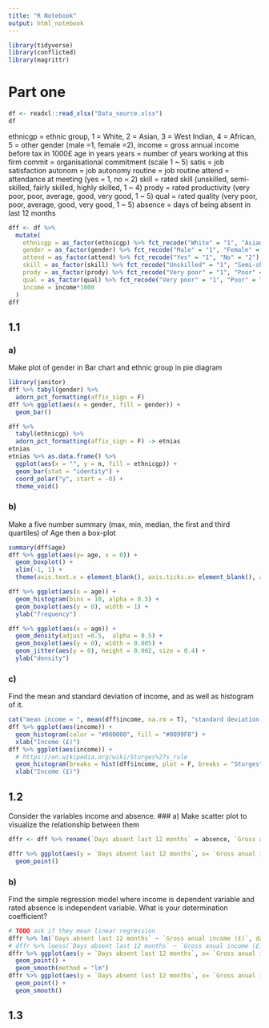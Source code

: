 ```yaml
---
title: "R Notebook"
output: html_notebook
---
```


```r
library(tidyverse)
library(conflicted)
library(magrittr)
```


# Part one
```r
df <- readxl::read_xlsx("Data_source.xlsx")
df
```

ethnicgp = ethnic group, 1 = White, 2 = Asian, 3 = West Indian, 4 = African, 5 = other
gender (male =1, female =2),
income = gross annual income before tax in 1000£
age in years
years = number of years working at this firm
commit = organisational commitment (scale 1 ~ 5)
satis = job satisfaction
autonom = job autonomy
routine = job routine
attend = attendance at meeting (yes = 1, no = 2)
skill = rated skill (unskilled, semi-skilled, fairly skilled, highly skilled, 1 ~ 4)
prody = rated productivity (very poor, poor, average, good, very good, 1 ~ 5)
qual = rated quality (very poor, poor, average, good, very good, 1 ~ 5)
absence = days of being absent in last 12 months

```r
dff <- df %>%  
  mutate(
    ethnicgp = as_factor(ethnicgp) %>% fct_recode("White" = "1", "Asian" = "2", "West Indian" = "3", "African" = "4", "Other" = "5"),
    gender = as_factor(gender) %>% fct_recode("Male" = "1", "Female" = "2"),
    attend = as_factor(attend) %>% fct_recode("Yes" = "1", "No" = "2"),
    skill = as_factor(skill) %>% fct_recode("Unskilled" = "1", "Semi-skilled" = "2", "Fairly skilled" = "3", "Highly skilled" = "4"),
    prody = as_factor(prody) %>% fct_recode("Very poor" = "1", "Poor" = "2", "Average" = "3", "Good" = "4", "Very good" = "5"),
    qual = as_factor(qual) %>% fct_recode("Very poor" = "1", "Poor" = "2", "Average" = "3", "Good" = "4", "Very good" = "5"),
    income = income*1000
  )
dff
```

## 1.1
### a)
Make plot of gender in Bar chart and ethnic group in pie diagram

```r
library(janitor)
dff %>% tabyl(gender) %>% 
  adorn_pct_formatting(affix_sign = F)
dff %>% ggplot(aes(x = gender, fill = gender)) +
  geom_bar()
```

```r
dff %>% 
  tabyl(ethnicgp) %>% 
  adorn_pct_formatting(affix_sign = F) -> etnias
etnias
etnias %>% as.data.frame() %>%
  ggplot(aes(x = "", y = n, fill = ethnicgp)) + 
  geom_bar(stat = "identity") +
  coord_polar("y", start = -0) + 
  theme_void()
```


### b)
Make a five number summary (max, min, median, the first and third quartiles) of Age then a box-plot

```r
summary(dff$age)
dff %>% ggplot(aes(y= age, x = 0)) +
  geom_boxplot() +
  xlim(-1, 1) + 
  theme(axis.text.x = element_blank(), axis.ticks.x= element_blank(), axis.x = element_blank()) 

dff %>% ggplot(aes(x = age)) +
  geom_histogram(bins = 10, alpha = 0.5) +
  geom_boxplot(aes(y = 0), width = 1) +
  ylab("frequency")

dff %>% ggplot(aes(x = age)) +
  geom_density(adjust =0.5,  alpha = 0.5) +
  geom_boxplot(aes(y = 0), width = 0.005) + 
  geom_jitter(aes(y = 0), height = 0.002, size = 0.4) +
  ylab("density")
```


### c)
Find the mean and standard deviation of income, and as well as histogram of it.
```r
cat("mean income = ", mean(dff$income, na.rm = T), "standard deviation = ", sd(dff$income, na.rm = T), "\n")
dff %>% ggplot(aes(income)) +
  geom_histogram(color = "#000000", fill = "#0099F8") +
  xlab("Income (£)")
dff %>% ggplot(aes(income)) +
  # https://en.wikipedia.org/wiki/Sturges%27s_rule
  geom_histogram(breaks = hist(dff$income, plot = F, breaks = "Sturges")$breaks, color = "#000000", fill = "#0099F8") +
  xlab("Income (£)")
```

## 1.2
Consider the variables income and absence.
### a)
Make scatter plot to visualize the relationship between them
```r
dffr <- dff %>% rename(`Days absent last 12 months` = absence, `Gross anual income (£)` = income)

dffr %>% ggplot(aes(y = `Days absent last 12 months`, x= `Gross anual income (£)`)) + 
  geom_point()
```
### b)
Find the simple regression model where income is dependent variable and rated absence is independent
variable. What is your determination coefficient?
```r
# TODO ask if they mean linear regression
dffr %>% lm(`Days absent last 12 months` ~ `Gross anual income (£)`, data = .) %>% summary
# dffr %>% loess(`Days absent last 12 months` ~ `Gross anual income (£)`, data = .) %>% summary
dffr %>% ggplot(aes(y = `Days absent last 12 months`, x= `Gross anual income (£)`)) + 
  geom_point() +
  geom_smooth(method = "lm")
dffr %>% ggplot(aes(y = `Days absent last 12 months`, x= `Gross anual income (£)`)) + 
  geom_point() +
  geom_smooth()
```
## 1.3
```r

```

